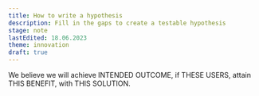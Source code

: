 ```yaml
---
title: How to write a hypothesis
description: Fill in the gaps to create a testable hypothesis
stage: note
lastEdited: 18.06.2023
theme: innovation
draft: true
---
```



We believe we will achieve INTENDED OUTCOME, if THESE USERS, attain THIS BENEFIT, with THIS SOLUTION.

<ReadMore theme={frontmatter.theme} title={frontmatter.title} />
